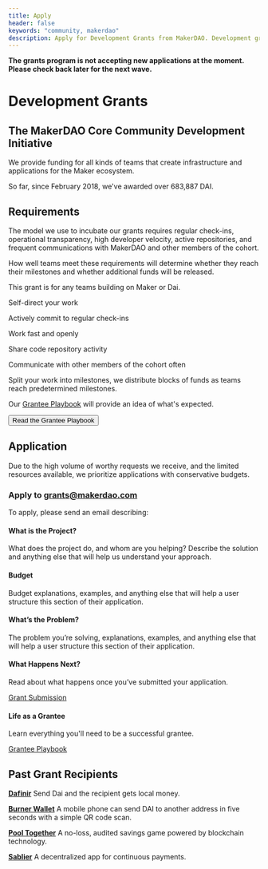 ```yaml
---
title: Apply
header: false
keywords: "community, makerdao"
description: Apply for Development Grants from MakerDAO. Development grants provide up to 100,000 DAI to fund infrastructure and applications for Maker.
---
```


<StatusBanner warning>

**The grants program is not accepting new applications at the moment. Please check back later for the next wave.**

</StatusBanner>

# Development Grants

## The MakerDAO Core Community Development Initiative

We provide funding for all kinds of teams that create infrastructure and applications for the Maker ecosystem.

So far, since February 2018, we've awarded over 683,887 DAI.

## Requirements

The model we use to incubate our grants requires regular check-ins, operational transparency, high developer velocity, active repositories, and frequent communications with MakerDAO and other members of the cohort.

How well teams meet these requirements will determine whether they reach their milestones and whether additional funds will be released.

This grant is for any teams building on Maker or Dai.

<Checklist>

Self-direct your work

Actively commit to regular check-ins

Work fast and openly

Share code repository activity

Communicate with other members of the cohort often

Split your work into milestones, we distribute blocks of funds as teams reach predetermined milestones.

</Checklist>

Our [Grantee Playbook](/funding/development-grants/grantee-playbook/) will provide an idea of what's expected.

<Aligner center>

<Button to="/funding/development-grants/grantee-playbook/">Read the Grantee Playbook</Button>

</Aligner>

## Application

Due to the high volume of worthy requests we receive, and the limited resources available, we prioritize applications with conservative budgets.

<CTA>

### Apply to grants@makerdao.com

</CTA>

To apply, please send an email describing:

<List>

<Box>

#### What is the Project?

What does the project do, and whom are you helping? Describe the solution and anything else that will help us understand your approach.

</Box>

<Box>

#### Budget

Budget explanations, examples, and anything else that will help a user structure this section of their application.

</Box>

<Box>

#### What’s the Problem?

The problem you’re solving, explanations, examples, and anything else that will help a user structure this section of their application.

</Box>

</List>

<Tout>

<Box>

#### What Happens Next?

Read about what happens once you’ve submitted your application.

[Grant Submission]()

</Box>

<Box>

#### Life as a Grantee

Learn everything you'll need to be a successful grantee.

[Grantee Playbook](/funding/development-grants/grantee-playbook/)

</Box>

</Tout>


## Past Grant Recipients

<List>

[**Dafinir**](https://dafnir.com/)
Send Dai and the recipient gets local money.

[**Burner Wallet**](https://xdai.io/)
A mobile phone can send DAI to another address in five seconds with a simple QR code scan.

[**Pool Together**](https://www.pooltogether.com/)
A no-loss, audited savings game powered by blockchain technology.

[**Sablier**](https://sablier.finance/)
A decentralized app for continuous payments.

</List>
